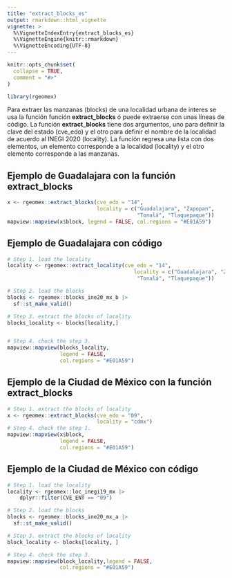 ```yaml
---
title: "extract_blocks_es"
output: rmarkdown::html_vignette
vignette: >
  %\VignetteIndexEntry{extract_blocks_es}
  %\VignetteEngine{knitr::rmarkdown}
  %\VignetteEncoding{UTF-8}
---
```


```r
knitr::opts_chunk$set(
  collapse = TRUE,
  comment = "#>"
)
```

```r
library(rgeomex)
```


Para extraer las manzanas (blocks) de una localidad urbana de interes se usa la función función **extract_blocks** ó puede extraerse con unas líneas  de código. La función **extract_blocks** tiene dos argumentos, uno para definir la clave del estado (cve_edo) y el otro para definir el nombre de la localidad de acuerdo al INEGI 2020 (locality). La función regresa una lista con dos elementos, un elemento corresponde a la localidad (locality) y el otro elemento corresponde a las manzanas.


## Ejemplo de Guadalajara con la función **extract_blocks** 

```r
x <- rgeomex::extract_blocks(cve_edo = "14", 
                             locality = c("Guadalajara", "Zapopan",
                                          "Tonalá", "Tlaquepaque"))
mapview::mapview(x$block, legend = FALSE, col.regions = "#E01A59")
```


## Ejemplo de Guadalajara con **código** 

```r
# Step 1. load the locality
locality <- rgeomex::extract_locality(cve_edo = "14",
                                         locality = c("Guadalajara", "Zapopan",
                                          "Tonalá", "Tlaquepaque"))

# Step 2. load the blocks
blocks <- rgeomex::blocks_ine20_mx_b |>
  sf::st_make_valid()

# Step 3. extract the blocks of locality
blocks_locality <- blocks[locality,]


# Step 4. check the step 3.
mapview::mapview(blocks_locality, 
                 legend = FALSE, 
                 col.regions = "#E01A59")
```

## Ejemplo de la Ciudad de México con la función **extract_blocks** 

```r
# Step 1. extract the blocks of locality
x <- rgeomex::extract_blocks(cve_edo = "09", 
                             locality = "cdmx")
# Step 4. check the step 1.
mapview::mapview(x$block, 
                 legend = FALSE, 
                 col.regions = "#E01A59")
```


## Ejemplo de la Ciudad de México con **código** 

```r
# Step 1. load the locality
locality <- rgeomex::loc_inegi19_mx |>
    dplyr::filter(CVE_ENT == "09") 

# Step 2. load the blocks
blocks <- rgeomex::blocks_ine20_mx_a |>
  sf::st_make_valid()

# Step 3. extract the blocks of locality
block_locality <- blocks[locality, ]

# Step 4. check the step 3.
mapview::mapview(block_locality,legend = FALSE, 
                 col.regions = "#E01A59")
```






